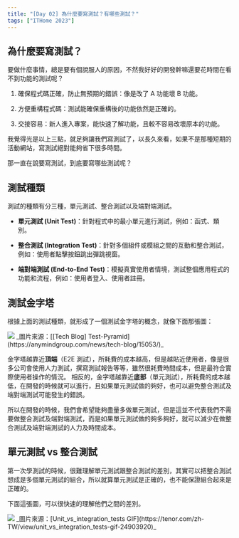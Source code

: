 ```yaml
---
title: "[Day 02] 為什麼要寫測試？有哪些測試？"
tags: ["ITHome 2023"]
---
```



## 為什麼要寫測試？

要做什麼事情，總是要有個說服人的原因，不然我好好的開發幹嘛還要花時間在看不到功能的測試呢？

1. 確保程式碼正確，防止無預期的錯誤：像是改了 A 功能壞 B 功能。

2. 方便重構程式碼：測試能確保重構後的功能依然是正確的。

3. 交接容易：新人進入專案，能快速了解功能，且較不容易改壞原本的功能。

我覺得光是以上三點，就足夠讓我們寫測試了，以長久來看，如果不是那種短期的活動網站，寫測試絕對能夠省下很多時間。

那一直在說要寫測試，到底要寫哪些測試呢？

## 測試種類

測試的種類有分三種，單元測試、整合測試以及端對端測試。

- **單元測試 (Unit Test)**：針對程式中的最小單元進行測試，例如：函式、類別。

- **整合測試 (Integration Test)**：針對多個組件或模組之間的互動和整合測試，例如：使用者點擊按鈕跳出彈跳視窗。

- **端對端測試 (End-to-End Test)**：模擬真實使用者情境，測試整個應用程式的功能和流程，例如：使用者登入、使用者註冊。

## 測試金字塔

根據上面的測試種類，就形成了一個測試金字塔的概念，就像下面那張圖：

<Img src={image_1} />
_圖片來源：[[Tech Blog] Test-Pyramid](https://anymindgroup.com/news/tech-blog/15053/)_

金字塔越靠近**頂端**（E2E 測試），所耗費的成本越高，但是越貼近使用者，像是很多公司會使用人力測試，撰寫測試報告等等，雖然很耗費時間成本，但是最符合實際使用者操作的情況。
相反的，金字塔越靠近**底部**（單元測試），所耗費的成本越低，在開發的時候就可以進行，且如果單元測試做的夠好，也可以避免整合測試及端對端測試可能發生的錯誤。

所以在開發的時候，我們會希望能夠盡量多做單元測試，但是這並不代表我們不需要做整合測試及端對端測試，而是如果單元測試做的夠多夠好，就可以減少在做整合測試及端對端測試的人力及時間成本。

## 單元測試 vs 整合測試

第一次學測試的時候，很難理解單元測試跟整合測試的差別，其實可以把整合測試想成是多個單元測試的組合，所以就算單元測試是正確的，也不能保證組合起來是正確的。

下面這張圖，可以很快速的理解他們之間的差別。

<Img src={image_2} />
_圖片來源：[Unit_vs_integration_tests GIF](https://tenor.com/zh-TW/view/unit_vs_integration_tests-gif-24903920)_
